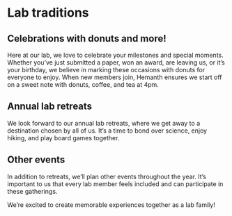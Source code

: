 # Lab traditions {.unnumbered}

## Celebrations with donuts and more!
Here at our lab, we love to celebrate your milestones and special moments. Whether you've just submitted a paper, won an award, are leaving us, or it's your birthday, we believe in marking these occasions with donuts for everyone to enjoy. When new members join, Hemanth ensures we start off on a sweet note with donuts, coffee, and tea at 4pm.

## Annual lab retreats
We look forward to our annual lab retreats, where we get away to a destination chosen by all of us. It's a time to bond over science, enjoy hiking, and play board games together.

## Other events
In addition to retreats, we'll plan other events throughout the year. It's important to us that every lab member feels included and can participate in these gatherings.

We're excited to create memorable experiences together as a lab family!